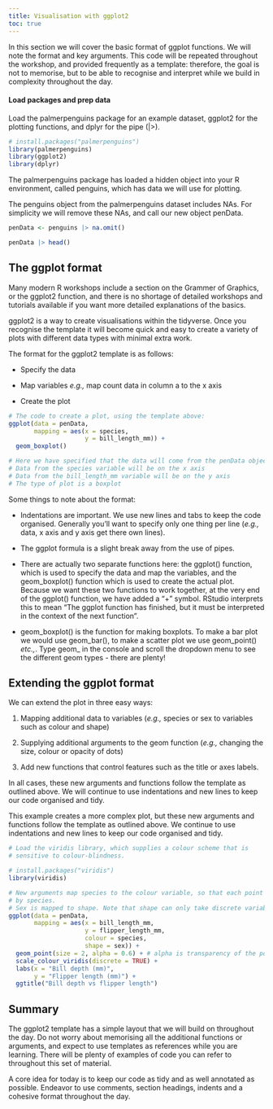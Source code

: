 ```yaml
---
title: Visualisation with ggplot2
toc: true
---
```


In this section we will cover the basic format of ggplot functions. We will note the format and key arguments. This code will be repeated throughout the workshop, and provided frequently as a template: therefore, the goal is not to memorise, but to be able to recognise and interpret while we build in complexity throughout the day. 

#### Load packages and prep data

Load the palmerpenguins package for an example dataset, ggplot2 for the plotting functions, and dplyr for the pipe (|>).

```r
# install.packages("palmerpenguins")
library(palmerpenguins)
library(ggplot2)
library(dplyr)
```
The palmerpenguins package has loaded a hidden object into your R environment, called penguins, which has data we will use for plotting.

The penguins object from the palmerpenguins dataset includes NAs. For simplicity we will remove these NAs, and call our new object penData.

```r
penData <- penguins |> na.omit()

penData |> head()
```

## The ggplot format

Many modern R workshops include a section on the Grammer of Graphics, or the ggplot2 function, and there is no shortage of detailed workshops and tutorials available if you want more detailed explanations of the basics. 

ggplot2 is a way to create visualisations within the tidyverse. Once you recognise the template it will become quick and easy to create a variety of plots with different data types with minimal extra work.

The format for the ggplot2 template is as follows:
  
-   Specify the data

-   Map variables *e.g.,* map count data in column a to the x axis

-   Create the plot

```r
# The code to create a plot, using the template above:
ggplot(data = penData,
       mapping = aes(x = species,
                     y = bill_length_mm)) +
  geom_boxplot()

# Here we have specified that the data will come from the penData object
# Data from the species variable will be on the x axis
# Data from the bill_length_mm variable will be on the y axis
# The type of plot is a boxplot  
```

Some things to note about the format:
  
  -   Indentations are important. We use new lines and tabs to keep the code organised. Generally you'll want to specify only one thing per line (*e.g.,* data, x axis and y axis get there own lines).

-   The ggplot formula is a slight break away from the use of pipes.

-   There are actually two separate functions here: the ggplot() function, which is used to specify the data and map the variables, and the geom_boxplot() function which is used to create the actual plot. Because we want these two functions to work together, at the very end of the ggplot() function, we have added a "+" symbol. RStudio interprets this to mean "The ggplot function has finished, but it must be interpreted in the context of the next function".

-   geom_boxplot() is the function for making boxplots. To make a bar plot we would use geom_bar(), to make a scatter plot we use geom_point() *etc.,*. Type geom\_ in the console and scroll the dropdown menu to see the different geom types - there are plenty!

## Extending the ggplot format

We can extend the plot in three easy ways: 

1. Mapping additional data to variables (*e.g.,* species or sex to variables such as colour and shape)

2. Supplying additional arguments to the geom function (*e.g.,* changing the size, colour or opacity of dots)

3. Add new functions that control features such as the title or axes labels. 

In all cases, these new arguments and functions follow the template as outlined above. We will continue to use indentations and new lines to keep our code organised and tidy. 

This example creates a more complex plot, but these new arguments and functions follow the template as outlined above. We continue to use indentations and new lines to keep our code organised and tidy. 

```r
# Load the viridis library, which supplies a colour scheme that is
# sensitive to colour-blindness.

# install.packages("viridis")
library(viridis)

# New arguments map species to the colour variable, so that each point is coloured
# by species.
# Sex is mapped to shape. Note that shape can only take discrete variables.
ggplot(data = penData,
       mapping = aes(x = bill_length_mm,
                     y = flipper_length_mm,
                     colour = species,
                     shape = sex)) +
  geom_point(size = 2, alpha = 0.6) + # alpha is transparency of the points
  scale_colour_viridis(discrete = TRUE) +
  labs(x = "Bill depth (mm)",
       y = "Flipper length (mm)") +
  ggtitle("Bill depth vs flipper length") 
```

## Summary

The ggplot2 template has a simple layout that we will build on throughout the day. Do not worry about memorising all the additional functions or arguments, and expect to use templates as references while you are learning. There will be plenty of examples of code you can refer to throughout this set of material. 

A core idea for today is to keep our code as tidy and as well annotated as possible. Endeavor to use comments, section headings, indents and a cohesive format throughout the day. 